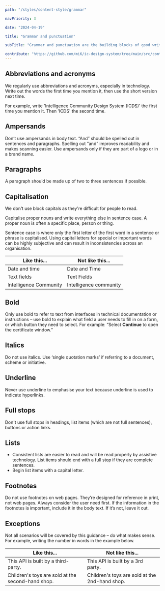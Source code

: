 ```yaml
---
path: "/styles/content-style/grammar"

navPriority: 3

date: "2024-04-19"

title: "Grammar and punctuation"

subTitle: "Grammar and punctuation are the building blocks of good writing."

contribute: "https://github.com/mi6/ic-design-system/tree/main/src/content/structured/styles/grammar.mdx"
---
```


## Abbreviations and acronyms

We regularly use abbreviations and acronyms, especially in technology. Write out the words the first time you mention it, then use the short version next time.

For example, write 'Intelligence Community Design System (ICDS)' the first time you mention it. Then 'ICDS' the second time.

## Ampersands

Don’t use ampersands in body text. “And” should be spelled out in sentences and paragraphs. Spelling out “and” improves readability and makes scanning easier. Use ampersands only if they are part of a logo or in a brand name.

## Paragraphs

A paragraph should be made up of two to three sentences if possible.

## Capitalisation

We don't use block capitals as they're difficult for people to read.

Capitalise proper nouns and write everything else in sentence case. A proper noun is often a specific place, person or thing.

Sentence case is where only the first letter of the first word in a sentence or phrase is capitalised. Using capital letters for special or important words can be highly subjective and can result in inconsistencies across an organisation.

| **Like this...**       | **Not like this...**   |
| ---------------------- | ---------------------- |
| Date and time          | Date and Time          |
| Text fields            | Text Fields            |
| Intelligence Community | Intelligence community |

## Bold

Only use bold to refer to text from interfaces in technical documentation or instructions &ndash; use bold to explain what field a user needs to fill in on a form, or which button they need to select. For example: “Select **Continue** to open the certificate window.”

## Italics

Do not use italics. Use ‘single quotation marks’ if referring to a document, scheme or initiative.

## Underline

Never use underline to emphasise your text because underline is used to indicate hyperlinks.

## Full stops

Don't use full stops in headings, list items (which are not full sentences), buttons or action links.

## Lists

- Consistent lists are easier to read and will be read properly by assistive technology. List items should end with a full stop if they are complete sentences.
- Begin list items with a capital letter.

## Footnotes

Do not use footnotes on web pages. They’re designed for reference in print, not web pages. Always consider the user need first. If the information in the footnotes is important, include it in the body text. If it’s not, leave it out.

## Exceptions

Not all scenarios will be covered by this guidance &ndash; do what makes sense. For example, writing the number in words in the example below.

| **Like this...**                                  | **Not like this...**                           |
| ------------------------------------------------- | ---------------------------------------------- |
| This API is built by a third-party.               | This API is built by a 3rd party.              |
| Children's toys are sold at the second-hand shop. | Children's toys are sold at the 2nd-hand shop. |
